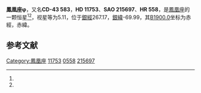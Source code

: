 {{Starbox begin
| name = 鳳凰座φ
}}
{{Starbox observe
| epoch = [[J2000.0|J2000.0]]
| constell = [[鳳凰座|鳳凰座]]<ref name=SIMBAD>{{cite web
 | url=http://simbad.u-strasbg.fr/simbad/sim-id?Ident=HR+558
 | title =Pulsating variable Star
 | publisher=Centre de Données astronomiques de Strasbourg
 | work=SIMBAD
 | accessdate=2012-07-13}}</ref><ref name=DATA>{{cite web
 | url=http://vizier.u-strasbg.fr/viz-bin/VizieR-5?-out.add=.&-source=5050&-corr=PK=HR&-out.max=9999&HR=558
 | title =VizieR Detailed Page
 | accessdate=2012-07-13}}</ref>
| 星官 = 
| ra = {{RA|1|54|22}}<ref name=SIMBAD /><ref name=DATA />
| dec = {{DEC|-42|29|49}}<ref name=SIMBAD /><ref name=DATA />
| appmag_v = 5.11<ref name=SIMBAD /><ref name=DATA />
}}
{{Starbox character
| class = A3V<ref name=SIMBAD /><ref name=DATA />
| b-v = -0.06<ref name=SIMBAD /><ref name=DATA />
| u-b = -0.15<ref name=SIMBAD /><ref name=DATA />
| r-i = -0.06<ref name=SIMBAD /><ref name=DATA />
| variable = 
}}
{{Starbox astrometry
| radial_v = -0.15
| prop_mo_ra = 12
| parallax = 
| p_error = 
}}
{{Starbox catalog
| names =CD-43 583，[[SAO星表|SAO]] 215697，[[HD星表|HD]] 11753，[[HR星表|HR]] 558}}
{{Starbox reference |Simbad=HR+558}}
{{Starbox end}}

'''鳳凰座φ'''，又名'''CD-43 583'''，'''HD 11753'''、'''SAO 215697'''、'''HR 558'''，是[[鳳凰座|鳳凰座]]的一颗恒星<ref name=SIMBAD /><ref name=DATA />，视星等为5.11，位于[[銀道座標系|銀經]]267.17，[[銀道座標系|銀緯]]-69.99，其[[B1900.0|B1900.0]]坐标为赤經{{RA|1|50|13}}，赤緯{{DEC|-42|-69.99|15}}。

== 参考文献 ==
{{reflist}}

{{star-stub}}

{{鳳凰座恒星}}
[[Category:鳳凰座|Category:鳳凰座]]
[[Category:HD和HDE天體|11753]]
[[Category:HR天體|0558]]
[[Category:SAO天體|215697]]